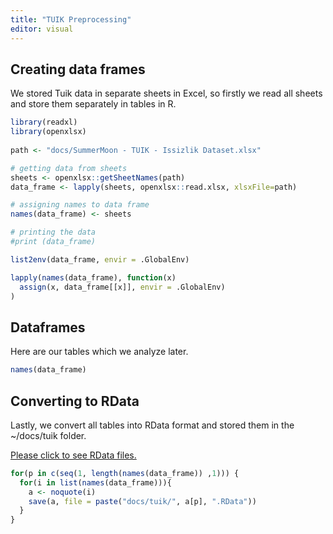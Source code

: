 ```yaml
---
title: "TUIK Preprocessing"
editor: visual
---
```


## Creating data frames

We stored Tuik data in separate sheets in Excel, so firstly we read all sheets and store them separately in tables in R.

```r
library(readxl)
library(openxlsx)
  
path <- "docs/SummerMoon - TUIK - Issizlik Dataset.xlsx"

# getting data from sheets
sheets <- openxlsx::getSheetNames(path)
data_frame <- lapply(sheets, openxlsx::read.xlsx, xlsxFile=path)

# assigning names to data frame
names(data_frame) <- sheets

# printing the data
#print (data_frame)

list2env(data_frame, envir = .GlobalEnv)

lapply(names(data_frame), function(x)
  assign(x, data_frame[[x]], envir = .GlobalEnv)
)
```

## Dataframes

Here are our tables which we analyze later.

```r
names(data_frame)
```

## Converting to RData

Lastly, we convert all tables into RData format and stored them in the \~/docs/tuik folder.

[Please click to see RData files.](https://github.com/pjournal/mef06g-summermoon/tree/main/docs/tuik)

```r
for(p in c(seq(1, length(names(data_frame)) ,1))) { 
  for(i in list(names(data_frame))){
    a <- noquote(i)
    save(a, file = paste("docs/tuik/", a[p], ".RData"))
  }
}

```
